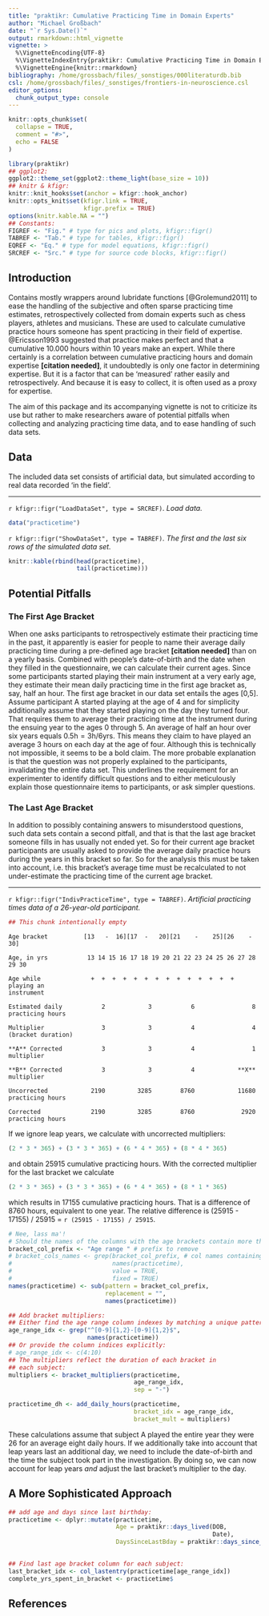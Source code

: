 ```yaml
---
title: "praktikr: Cumulative Practicing Time in Domain Experts"
author: "Michael Großbach"
date: "`r Sys.Date()`"
output: rmarkdown::html_vignette
vignette: >
  %\VignetteEncoding{UTF-8}
  %\VignetteIndexEntry{praktikr: Cumulative Practicing Time in Domain Experts}
  %\VignetteEngine{knitr::rmarkdown}
bibliography: /home/grossbach/files/_sonstiges/000literaturdb.bib
csl: /home/grossbach/files/_sonstiges/frontiers-in-neuroscience.csl  
editor_options: 
  chunk_output_type: console
---
```


```r
knitr::opts_chunk$set(
  collapse = TRUE,
  comment = "#>",
  echo = FALSE
)
```

```r
library(praktikr)
## ggplot2:
ggplot2::theme_set(ggplot2::theme_light(base_size = 10))
## knitr & kfigr:
knitr::knit_hooks$set(anchor = kfigr::hook_anchor)
knitr::opts_knit$set(kfigr.link = TRUE,
                     kfigr.prefix = TRUE)
options(knitr.kable.NA = "")
## Constants:
FIGREF <- "Fig." # type for pics and plots, kfigr::figr()
TABREF <- "Tab." # type for tables, kfigr::figr()
EQREF <- "Eq." # type for model equations, kfigr::figr()
SRCREF <- "Src." # type for source code blocks, kfigr::figr()
```

## Introduction

Contains mostly wrappers around $\text{lubridate}$ functions [@Grolemund2011] to ease the handling of the subjective and often sparse practicing time estimates, retrospectively collected from domain experts such as chess players, athletes and musicians. These are used to calculate cumulative practice hours someone has spent practicing in their field of expertise. @Ericsson1993 suggested that practice makes perfect and that a cumulative 10.000 hours within 10 years make an expert. While there certainly is a correlation between cumulative practicing hours and domain expertise **[citation needed]**, it undoubtedly is only one factor in determining expertise. But it is a factor that can be 'measured' rather easily and retrospectively. And because it is easy to collect, it is often used as a proxy for expertise.

The aim of this package and its accompanying vignette is not to criticize its use but rather to make researchers aware of potential pitfalls when collecting and analyzing practicing time data, and to ease handling of such data sets.

## Data

The included data set consists of artificial data, but simulated according to real data recorded 'in the field'.

***

`r kfigr::figr("LoadDataSet", type = SRCREF)`. *Load data.*

```r
data("practicetime")
```

`r kfigr::figr("ShowDataSet", type = TABREF)`. *The first and the last six rows of the simulated data set.*

```r
knitr::kable(rbind(head(practicetime),
                   tail(practicetime)))
```

## Potential Pitfalls

### The First Age Bracket

When one asks participants to retrospectively estimate their practicing time in the past, it apparently is easier for people to name their average daily practicing time during a pre-defined age bracket **[citation needed]** than on a yearly basis. Combined with people's date-of-birth and the date when they filled in the questionnaire, we can calculate their current ages. Since some participants started playing their main instrument at a very early age, they estimate their mean daily practicing time in the first age bracket as, say, half an hour. The first age bracket in our data set entails the ages [0,5]. Assume participant A started playing at the age of 4 and for simplicity additionally assume that they started playing on the day they turned four. That requires them to average their practicing time at the instrument during the ensuing year to the ages 0 through 5. An average of half an hour over six years equals $0.5\text{h} = 3\text{h} / 6\text{yrs}$. This means they claim to have played an average 3 hours on each day at the age of four. Although this is technically not impossible, it seems to be a bold claim. The more probable explanation is that the question was not properly explained to the participants, invalidating the entire data set. This underlines the requirement for an experimenter to identify difficult questions and to either meticulously explain those questionnaire items to participants, or ask simpler questions.

### The Last Age Bracket

In addition to possibly containing answers to misunderstood questions, such data sets contain a second pitfall, and that is that the last age bracket someone fills in has usually not ended yet. So for their current age bracket participants are usually asked to provide the average daily practice hours during the years in this bracket so far. So for the analysis this must be taken into account, i.e. this bracket's average time must be recalculated to not under-estimate the practicing time of the current age bracket.

***

`r kfigr::figr("IndivPracticeTime", type = TABREF)`. *Artificial practicing times data of a 26-year-old participant.*

```r
## This chunk intentionally empty
```

~~~
Age bracket          [13   -  16][17  -   20][21    -    25][26    -    30]

Age, in yrs           13 14 15 16 17 18 19 20 21 22 23 24 25 26 27 28 29 30

Age while              +  +  +  +  +  +  +  +  +  +  +  +  +  +
playing an
instrument

Estimated daily           2            3           6                8
practicing hours

Multiplier                3            3           4                4
(bracket duration)

**A** Corrected           3            3           4                1
multiplier

**B** Corrected           3            3           4            **X**
multiplier

Uncorrected            2190         3285        8760            11680
practicing hours

Corrected              2190         3285        8760             2920
practicing hours
~~~

If we ignore leap years, we calculate with uncorrected multipliers:

```r
(2 * 3 * 365) + (3 * 3 * 365) + (6 * 4 * 365) + (8 * 4 * 365)
```

and obtain 25915 cumulative practicing hours. With the corrected multiplier for the last bracket we calculate

```r
(2 * 3 * 365) + (3 * 3 * 365) + (6 * 4 * 365) + (8 * 1 * 365)
```

which results in 17155 cumulative practicing hours. That is a difference of 8760 hours, equivalent to one year. The relative difference is (25915 - 17155) / 25915 = `r (25915 - 17155) / 25915`. 

```r
# Nee, lass ma'!
# Should the names of the columns with the age brackets contain more than just the age range one needs to remove these:
bracket_col_prefix <- "Age range " # prefix to remove
# bracket_cols_names <- grep(bracket_col_prefix, # col names containing prefix
#                            names(practicetime),
#                            value = TRUE,
#                            fixed = TRUE)
names(practicetime) <- sub(pattern = bracket_col_prefix,
                           replacement = "",
                           names(practicetime))
```

```r
## Add bracket multipliers:
## Either find the age range column indexes by matching a unique pattern, e.g. "^[0-9]{1,2}-[0-9]{1,2}$"
age_range_idx <- grep("^[0-9]{1,2}-[0-9]{1,2}$", 
                      names(practicetime))
## Or provide the column indices explicitly:
# age_range_idx <- c(4:10) 
## The multipliers reflect the duration of each bracket in
## each subject:
multipliers <- bracket_multipliers(practicetime,
                                   age_range_idx,
                                   sep = "-")
```

```r
practicetime_dh <- add_daily_hours(practicetime, 
                                   bracket_idx = age_range_idx, 
                                   bracket_mult = multipliers)

```

These calculations assume that subject A played the entire year they were 26 for an average eight daily hours. If we additionally take into account that leap years last an additional day, we need to include the date-of-birth and the time the subject took part in the investigation. By doing so, we can now account for leap years *and* adjust the last bracket's multiplier to the day.

## A More Sophisticated Approach

```r
## add age and days since last birthday:
practicetime <- dplyr::mutate(practicetime,
                              Age = praktikr::days_lived(DOB, 
                                                         Date),
                              DaysSinceLastBday = praktikr::days_since_bday(DOB, 
                                                                            Date))
```

```r
## Find last age bracket column for each subject:
last_bracket_idx <- col_lastentry(practicetime[age_range_idx])
complete_yrs_spent_in_bracket <- practicetime$

```

## References


